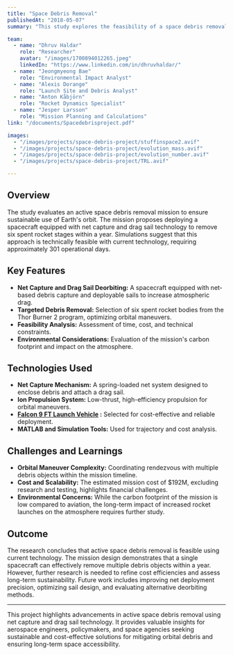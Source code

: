 ```yaml
---
title: "Space Debris Removal"
publishedAt: "2018-05-07"
summary: "This study explores the feasibility of a space debris removal mission utilizing net and sail technology. By targeting six spent rocket stages over a one-year mission, the research assesses the technical, economic, and environmental aspects of active debris removal."

team:
  - name: "Dhruv Haldar"
    role: "Researcher"
    avatar: "/images/1700894012265.jpeg"
    linkedIn: "https://www.linkedin.com/in/dhruvhaldar/"
  - name: "Jeongmyeong Bae"
    role: "Environmental Impact Analyst"
  - name: "Alexis Dorange"
    role: "Launch Site and Debris Analyst"
  - name: "Anton Kåbjörn"
    role: "Rocket Dynamics Specialist"
  - name: "Jesper Larsson"
    role: "Mission Planning and Calculations"
link: "/documents/Spacedebrisproject.pdf"

images:
  - "/images/projects/space-debris-project/stuffinspace2.avif"
  - "/images/projects/space-debris-project/evolution_mass.avif"
  - "/images/projects/space-debris-project/evolution_number.avif"
  - "/images/projects/space-debris-project/TRL.avif"

---
```


## Overview

The study evaluates an active space debris removal mission to ensure sustainable use of Earth's orbit. The mission proposes deploying a spacecraft equipped with net capture and drag sail technology to remove six spent rocket stages within a year. Simulations suggest that this approach is technically feasible with current technology, requiring approximately 301 operational days.

## Key Features

- **Net Capture and Drag Sail Deorbiting:** A spacecraft equipped with net-based debris capture and deployable sails to increase atmospheric drag.
- **Targeted Debris Removal:** Selection of six spent rocket bodies from the Thor Burner 2 program, optimizing orbital maneuvers.
- **Feasibility Analysis:** Assessment of time, cost, and technical constraints.
- **Environmental Considerations:** Evaluation of the mission's carbon footprint and impact on the atmosphere.

## Technologies Used

- **Net Capture Mechanism:** A spring-loaded net system designed to enclose debris and attach a drag sail.
- **Ion Propulsion System:** Low-thrust, high-efficiency propulsion for orbital maneuvers.
- **[Falcon 9 FT Launch Vehicle](https://www.spacex.com/vehicles/falcon-9/) :** Selected for cost-effective and reliable deployment.
- **MATLAB and Simulation Tools:** Used for trajectory and cost analysis.

## Challenges and Learnings

- **Orbital Maneuver Complexity:** Coordinating rendezvous with multiple debris objects within the mission timeline.
- **Cost and Scalability:** The estimated mission cost of $192M, excluding research and testing, highlights financial challenges.
- **Environmental Concerns:** While the carbon footprint of the mission is low compared to aviation, the long-term impact of increased rocket launches on the atmosphere requires further study.

## Outcome

The research concludes that active space debris removal is feasible using current technology. The mission design demonstrates that a single spacecraft can effectively remove multiple debris objects within a year. However, further research is needed to refine cost efficiencies and assess long-term sustainability. Future work includes improving net deployment precision, optimizing sail design, and evaluating alternative deorbiting methods.

---

This project highlights advancements in active space debris removal using net capture and drag sail technology. It provides valuable insights for aerospace engineers, policymakers, and space agencies seeking sustainable and cost-effective solutions for mitigating orbital debris and ensuring long-term space accessibility.